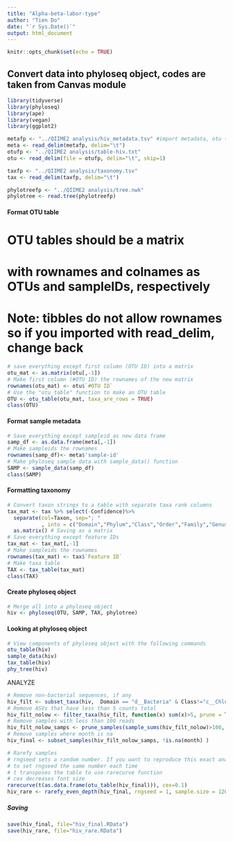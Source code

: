 ---
title: "Alpha-beta-labor-type"
author: "Tien Do"
date: "`r Sys.Date()`"
output: html_document
---

```{r setup, include=FALSE}
knitr::opts_chunk$set(echo = TRUE)
```

## Convert data into phyloseq object, codes are taken from Canvas module
```{r echo = FALSE }
library(tidyverse)
library(phyloseq)
library(ape)
library(vegan)
library(ggplot2)
```

```{r} 
metafp <- "../QIIME2 analysis/hiv_metadata.tsv" #import metadata, otu table, taxonomy, and phylo tree
meta <- read_delim(metafp, delim="\t")
otufp <- "../QIIME2 analysis/table-hiv.txt"
otu <- read_delim(file = otufp, delim="\t", skip=1)

taxfp <- "../QIIME2 analysis/taxonomy.tsv"
tax <- read_delim(taxfp, delim="\t")

phylotreefp <- "../QIIME2 analysis/tree.nwk"
phylotree <- read.tree(phylotreefp)
```


#### Format OTU table ####
# OTU tables should be a matrix
# with rownames and colnames as OTUs and sampleIDs, respectively
# Note: tibbles do not allow rownames so if you imported with read_delim, change back
```{r}
# save everything except first column (OTU ID) into a matrix
otu_mat <- as.matrix(otu[,-1])
# Make first column (#OTU ID) the rownames of the new matrix
rownames(otu_mat) <- otu$`#OTU ID`
# Use the "otu_table" function to make an OTU table
OTU <- otu_table(otu_mat, taxa_are_rows = TRUE) 
class(OTU)
```
#### Format sample metadata ####
```{r}
# Save everything except sampleid as new data frame
samp_df <- as.data.frame(meta[,-1])
# Make sampleids the rownames
rownames(samp_df)<- meta$'sample-id'
# Make phyloseq sample data with sample_data() function
SAMP <- sample_data(samp_df)
class(SAMP)
```

#### Formatting taxonomy ####

```{r}
# Convert taxon strings to a table with separate taxa rank columns
tax_mat <- tax %>% select(-Confidence)%>%
  separate(col=Taxon, sep="; "
           , into = c("Domain","Phylum","Class","Order","Family","Genus","Species")) %>%
  as.matrix() # Saving as a matrix
# Save everything except feature IDs 
tax_mat <- tax_mat[,-1]
# Make sampleids the rownames
rownames(tax_mat) <- tax$`Feature ID`
# Make taxa table
TAX <- tax_table(tax_mat)
class(TAX)
```


#### Create phyloseq object ####

```{r}
# Merge all into a phyloseq object
hiv <- phyloseq(OTU, SAMP, TAX, phylotree)
```

#### Looking at phyloseq object #####

```{r}
# View components of phyloseq object with the following commands
otu_table(hiv)
sample_data(hiv)
tax_table(hiv)
phy_tree(hiv)
```

######### ANALYZE ##########
```{r}
# Remove non-bacterial sequences, if any
hiv_filt <- subset_taxa(hiv,  Domain == "d__Bacteria" & Class!="c__Chloroplast" & Family !="f__Mitochondria")
# Remove ASVs that have less than 5 counts total
hiv_filt_nolow <- filter_taxa(hiv_filt, function(x) sum(x)>5, prune = TRUE)
# Remove samples with less than 100 reads
hiv_filt_nolow_samps <- prune_samples(sample_sums(hiv_filt_nolow)>100, hiv_filt_nolow)
# Remove samples where month is na
hiv_final <- subset_samples(hiv_filt_nolow_samps, !is.na(month) )
```

```{r}
# Rarefy samples
# rngseed sets a random number. If you want to reproduce this exact analysis, you need
# to set rngseed the same number each time
# t transposes the table to use rarecurve function
# cex decreases font size
rarecurve(t(as.data.frame(otu_table(hiv_final))), cex=0.1)
hiv_rare <- rarefy_even_depth(hiv_final, rngseed = 1, sample.size = 12082)
```

##### Saving #####
```{r}
save(hiv_final, file="hiv_final.RData")
save(hiv_rare, file="hiv_rare.RData")
```
